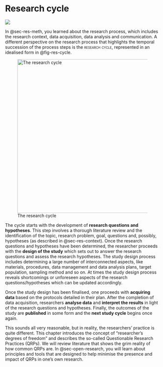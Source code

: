 # Research cycle

![](https://img.shields.io/badge/Area-Research_methods-blue)

In @sec-res-meth, you learned about the research process, which includes the research context, data acquisition, data analysis and communication. A different perspective on the research process that highlights the temporal succession of the process steps is the [research cycle]{.smallcaps}, represented in an idealised form in @fig-res-cycle.

![The research cycle](img/res-process-cycle.png){#fig-res-cycle fig-align="center" width="500"}

The cycle starts with the development of **research questions and hypotheses**. This step involves a thorough literature review and the identification of the topic, research problem, goal, questions and, possibly, hypotheses (as described in @sec-res-context). Once the research questions and hypotheses have been determined, the researcher proceeds with the **design of the study** which sets out to answer the research questions and assess the research hypotheses. The study design process includes determining a large number of interconnected aspects, like materials, procedures, data management and data analysis plans, target population, sampling method and so on. At times the study design process reveals shortcomings or unforeseen aspects of the research questions/hypotheses which can be updated accordingly.

Once the study design has been finalised, one proceeds with **acquiring data** based on the protocols detailed in their plan. After the completion of data acquisition, researchers **analyse data** and **interpret the results** in light of the research questions and hypotheses. Finally, the outcomes of the study are **published** in some form and the **next study cycle** begins once again.

This sounds all very reasonable, but in reality, the researchers' practice is quite different. This chapter introduces the concept of "researcher's degrees of freedom" and describes the so-called Questionable Research Practices (QRPs). We will review literature that shows the grim reality of how common QRPs are. In @sec-open-research, you will learn about principles and tools that are designed to help minimise the presence and impact of QRPs in one's own research.
